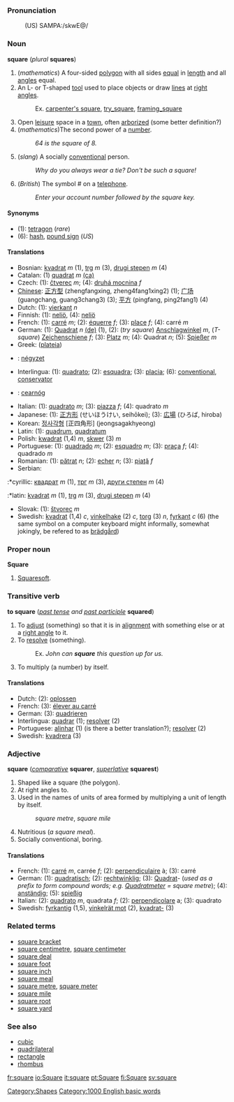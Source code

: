 ===Pronunciation===
:(US) SAMPA:/skwE@/

===Noun===
'''square''' (''plural'' '''squares''')
# (''mathematics'') A four-sided [[polygon]] with all sides [[equal]] in [[length]] and all [[angle]]s equal.
# An L- or T-shaped [[tool]] used to place objects or draw [[line]]s at [[right angle]]s.
#:Ex. [[carpenter's square]], [[try_square]], [[framing_square]]
# Open [[leisure]] space in a [[town]], often [[arborize]]d (some better definition?)
#  (''mathematics'')The second power of a [[number]].
#: ''64 is the square of 8.''
# (''slang'') A socially [[conventional]] person.
#:''Why do you always wear a tie? Don't be such a square!''
# (''British'') The symbol # on a [[telephone]].
#:''Enter your account number followed by the square key.''

====Synonyms====
*(1): [[tetragon]] (''rare'')
*(6): [[hash]], [[pound sign]] (''US'')

====Translations====
*Bosnian: [[kvadrat]] ''m'' (1), [[trg]] ''m'' (3), [[drugi stepen]] ''m'' (4)
*Catalan: (1) [[quadrat]] ''m'' [[:ca:quadrat|(ca)]] 
*Czech: (1): [[čtverec]] ''m''; (4): [[druhá mocnina]] ''f''
*[[Chinese]]: [[正方型]] (zhengfangxing, zheng4fang1xing2) (1); [[广场]] (guangchang, guang3chang3) (3); [[平方]] (pingfang, ping2fang1) (4)
*Dutch: (1): [[vierkant]] ''n''
*Finnish: (1): [[neliö]], (4): [[neliö]]
*French: (1): [[carré]] ''m''; (2): [[équerre]] ''f''; (3): [[place#French|place]] ''f''; (4): carré ''m''
*German: (1): [[Quadrat]] ''n'' [[:de:Quadrat|(de)]] (1), (2): (''try square'') [[Anschlagwinkel]] ''m'', (''T-square'') [[Zeichenschiene]] ''f''; (3): [[Platz]] ''m''; (4): Quadrat ''n''; (5): [[Spießer]] ''m''
*Greek: ([[plateia]])
*{{hu}}: [[:hu:négyzet|négyzet]]
*Interlingua: (1): [[quadrato]]; (2): [[esquadra]]; (3): [[placia]]; (6): [[conventional]], [[conservator]]
*{{ga}}: [[cearnóg]]
*Italian: (1): [[quadrato]] ''m''; (3): [[piazza#Italian|piazza]] ''f''; (4): quadrato ''m''
*Japanese: (1): [[正方形]] (せいほうけい, seihōkei); (3): [[広場]] (ひろば, hiroba)
*Korean: [[정사각형]] [正四角形] (jeongsagakhyeong)
*Latin: (1): [[quadrum]], [[quadratum]]
*Polish: [[kwadrat]] (1,4) ''m'', [[skwer]] (3) ''m''
*Portuguese: (1): [[quadrado]] ''m''; (2): [[esquadro]] ''m''; (3): [[praça]] ''f''; (4): quadrado ''m''
*Romanian: (1): [[pătrat]] ''n''; (2): [[echer]] ''n''; (3): [[piaţă]] ''f''
*Serbian:
:*cyrillic: [[квадрат]] ''m'' (1), [[трг]] ''m'' (3), [[други степен]] ''m'' (4)
:*latin: [[kvadrat]] ''m'' (1), [[trg]] ''m'' (3), [[drugi stepen]] ''m'' (4)
*Slovak: (1): [[štvorec]] ''m''
*Swedish: [[kvadrat]] (1,4) ''c'', [[vinkelhake]] (2) ''c'', [[torg]] (3) ''n'', [[fyrkant]] ''c'' (6) (the same symbol on a computer keyboard might informally, somewhat jokingly, be refered to as [[brädgård]])

===Proper noun===
'''Square'''
# [[Squaresoft]].

===Transitive verb===
'''to square''' (''[[past tense]] and [[past participle]]'' '''squared''')
# To [[adjust]] (something) so that it is in [[alignment]] with something else or at a [[right angle]] to it.
# To [[resolve]] (something).
#:Ex. <i>John can <b>square</b> this question up for us.</i>
# To multiply (a number) by itself.

====Translations====
*Dutch: (2): [[oplossen]]
*French: (3): [[élever au carré]]
*German: (3): [[quadrieren]]
*Interlingua: [[quadrar]] (1); [[resolver]] (2)
*Portuguese: [[alinhar]] (1) (is there a better translation?); [[resolver]] (2)
*Swedish: [[kvadrera]] (3)

===Adjective===
'''square''' (''[[comparative]]'' '''squarer''', ''[[superlative]]'' '''squarest''')

# Shaped like a square (the polygon).
# At right angles to.
# Used in the names of units of area formed by multiplying a unit of length by itself.
#:''square metre'', ''square mile''
# Nutritious (''a square meal'').
# Socially conventional, boring.

====Translations====
*French: (1): [[carré]] ''m'', carrée ''f''; (2): [[perpendiculaire]] à; (3): carré
*German: (1): [[quadratisch]]; (2): [[rechtwinklig]]; (3): [[Quadrat]]- (''used as a prefix to form compound words; e.g. [[Quadratmeter]] = square metre''); (4): [[anständig]]; (5): [[spießig]]
*Italian: (2): [[quadrato]] ''m'', quadrata ''f''; (2): [[perpendicolare]] a; (3): quadrato
*Swedish: [[fyrkantig]] (1,5), [[vinkelrät mot]] (2), [[kvadrat-]] (3)

===Related terms===
*[[square bracket]]
*[[square centimetre]], [[square centimeter]]
*[[square deal]]
*[[square foot]]
*[[square inch]]
*[[square meal]]
*[[square metre]], [[square meter]]
*[[square mile]]
*[[square root]]
*[[square yard]]

===See also===
*[[cubic]]
*[[quadrilateral]]
*[[rectangle]]
*[[rhombus]]

[[Category:Shapes]]

[[Category:1000 English basic words]]

[[fr:square]]
[[io:Square]]
[[it:square]]
[[pt:Square]]
[[fi:Square]]
[[sv:square]]